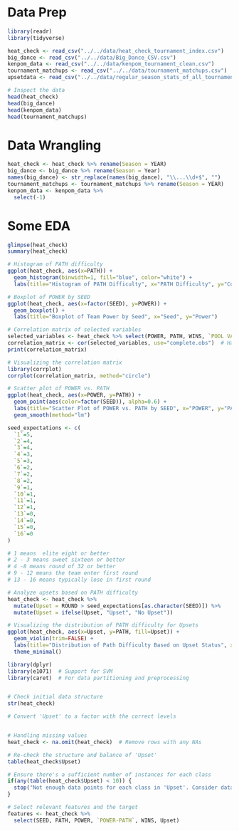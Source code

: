 
# Data Prep

```r
library(readr)
library(tidyverse)

heat_check <- read_csv("../../data/heat_check_tournament_index.csv")
big_dance <- read_csv("../../data/Big_Dance_CSV.csv")
kenpom_data <- read_csv("../../data/kenpom_tournament_clean.csv")
tournament_matchups <- read_csv("../../data/tournament_matchups.csv")
upsetdata <- read_csv("../../data/regular_season_stats_of_all_tournament_team_matchups_2007_2019.csv")

# Inspect the data
head(heat_check)
head(big_dance)
head(kenpom_data)
head(tournament_matchups)
```
# Data Wrangling

```r
heat_check <- heat_check %>% rename(Season = YEAR)
big_dance <- big_dance %>% rename(Season = Year)
names(big_dance) <- str_replace(names(big_dance), "\\...\\d+$", "")
tournament_matchups <- tournament_matchups %>% rename(Season = YEAR)
kenpom_data <- kenpom_data %>%
  select(-1)
```

# Some EDA

```r
glimpse(heat_check)
summary(heat_check)
```

```r
# Histogram of PATH difficulty
ggplot(heat_check, aes(x=PATH)) +
  geom_histogram(binwidth=1, fill="blue", color="white") +
  labs(title="Histogram of PATH Difficulty", x="PATH Difficulty", y="Count")

# Boxplot of POWER by SEED
ggplot(heat_check, aes(x=factor(SEED), y=POWER)) +
  geom_boxplot() +
  labs(title="Boxplot of Team Power by Seed", x="Seed", y="Power")

```
```r
# Correlation matrix of selected variables
selected_variables <- heat_check %>% select(POWER, PATH, WINS, `POOL VALUE`)
correlation_matrix <- cor(selected_variables, use="complete.obs")  # Handling missing values
print(correlation_matrix)

# Visualizing the correlation matrix
library(corrplot)
corrplot(correlation_matrix, method="circle")

```
```r
# Scatter plot of POWER vs. PATH
ggplot(heat_check, aes(x=POWER, y=PATH)) +
  geom_point(aes(color=factor(SEED)), alpha=0.6) +
  labs(title="Scatter Plot of POWER vs. PATH by SEED", x="POWER", y="PATH")+
  geom_smooth(method="lm")

```






```r
seed_expectations <- c(
  `1`=5,
  `2`=4,    
  `3`=4,    
  `4`=3,    
  `5`=3,
  `6`=2,   
  `7`=2,    
  `8`=2,    
  `9`=1,    
  `10`=1,   
  `11`=1,   
  `12`=1,   
  `13`=0,  
  `14`=0,
  `15`=0,   
  `16`=0    
)

# 1 means  elite eight or better
# 2 - 3 means sweet sixteen or better
# 4 -8 means round of 32 or better
# 9 - 12 means the team enter first round
# 13 - 16 means typically lose in first round

# Analyze upsets based on PATH difficulty
heat_check <- heat_check %>%
  mutate(Upset = ROUND > seed_expectations[as.character(SEED)]) %>%
  mutate(Upset = ifelse(Upset, "Upset", "No Upset"))

# Visualizing the distribution of PATH difficulty for Upsets
ggplot(heat_check, aes(x=Upset, y=PATH, fill=Upset)) +
  geom_violin(trim=FALSE) +
  labs(title="Distribution of Path Difficulty Based on Upset Status", x="Upset Status", y="Path Difficulty") +
  theme_minimal()
```

```r
library(dplyr)
library(e1071)  # Support for SVM
library(caret)  # For data partitioning and preprocessing


# Check initial data structure
str(heat_check)

# Convert 'Upset' to a factor with the correct levels


# Handling missing values
heat_check <- na.omit(heat_check)  # Remove rows with any NAs

# Re-check the structure and balance of 'Upset'
table(heat_check$Upset)

# Ensure there's a sufficient number of instances for each class
if(any(table(heat_check$Upset) < 10)) {
  stop("Not enough data points for each class in 'Upset'. Consider data collection or augmentation.")
}

# Select relevant features and the target
features <- heat_check %>%
  select(SEED, PATH, POWER, `POWER-PATH`, WINS, Upset)

```




